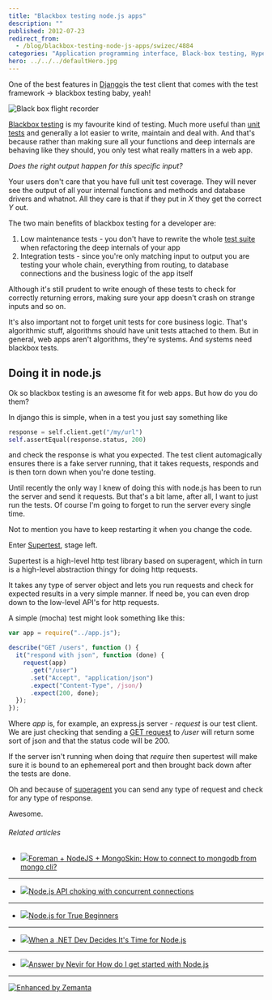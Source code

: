 ```yaml
---
title: "Blackbox testing node.js apps"
description: ""
published: 2012-07-23
redirect_from:
  - /blog/blackbox-testing-node-js-apps/swizec/4884
categories: "Application programming interface, Black-box testing, Hypertext Transfer Protocol, JavaScript, Node.js, Servers, Uncategorized, Unit testing, Web application"
hero: ../../../defaultHero.jpg
---
```


One of the best features in [Django](http://www.djangoproject.com "Django (Web framework)")is the test client that comes with the test framework -> blackbox testing baby, yeah!

![Black box flight recorder](https://farm3.static.flickr.com/2215/1972546648_e63db0846e_m.jpg "Black box flight recorder")

[Blackbox testing](http://en.wikipedia.org/wiki/Black-box_testing "Black-box testing") is my favourite kind of testing. Much more useful than [unit tests](http://en.wikipedia.org/wiki/Unit_testing "Unit testing") and generally a lot easier to write, maintain and deal with. And that's because rather than making sure all your functions and deep internals are behaving like they should, you only test what really matters in a web app.

_Does the right output happen for this specific input?_

Your users don't care that you have full unit test coverage. They will never see the output of all your internal functions and methods and database drivers and whatnot. All they care is that if they put in _X_ they get the correct _Y_ out.

The two main benefits of blackbox testing for a developer are:

1.  Low maintenance tests - you don't have to rewrite the whole [test suite](http://en.wikipedia.org/wiki/Test_suite "Test suite") when refactoring the deep internals of your app
2.  Integration tests - since you're only matching input to output you are testing your whole chain, everything from routing, to database connections and the business logic of the app itself

Although it's still prudent to write enough of these tests to check for correctly returning errors, making sure your app doesn't crash on strange inputs and so on.

It's also important not to forget unit tests for core business logic. That's algorithmic stuff, algorithms should have unit tests attached to them. But in general, web apps aren't algorithms, they're systems. And systems need blackbox tests.

## Doing it in node.js

Ok so blackbox testing is an awesome fit for web apps. But how do you do them?

In django this is simple, when in a test you just say something like

```python
response = self.client.get("/my/url")
self.assertEqual(response.status, 200)
```

and check the response is what you expected. The test client automagically ensures there is a fake server running, that it takes requests, responds and is then torn down when you're done testing.

Until recently the only way I knew of doing this with node.js has been to run the server and send it requests. But that's a bit lame, after all, I want to just run the tests. Of course I'm going to forget to run the server every single time.

Not to mention you have to keep restarting it when you change the code.

Enter [Supertest](https://github.com/visionmedia/supertest), stage left.

Supertest is a high-level http test library based on superagent, which in turn is a high-level abstraction thingy for doing http requests.

It takes any type of server object and lets you run requests and check for expected results in a very simple manner. If need be, you can even drop down to the low-level API's for http requests.

A simple (mocha) test might look something like this:

```javascript
var app = require("../app.js");

describe("GET /users", function () {
  it("respond with json", function (done) {
    request(app)
      .get("/user")
      .set("Accept", "application/json")
      .expect("Content-Type", /json/)
      .expect(200, done);
  });
});
```

Where _app_ is, for example, an express.js server - _request_ is our test client. We are just checking that sending a [GET request](http://en.wikipedia.org/wiki/Hypertext_Transfer_Protocol "Hypertext Transfer Protocol") to _/user_ will return some sort of json and that the status code will be 200.

If the server isn't running when doing that _require_ then supertest will make sure it is bound to an ephemereal port and then brought back down after the tests are done.

Oh and because of [superagent](https://github.com/visionmedia/superagent) you can send any type of request and check for any type of response.

Awesome.

###### Related articles

- [![](https://i.zemanta.com/93336637_80_80.jpg)](http://stackoverflow.com/questions/10960502/foreman-nodejs-mongoskin-how-to-connect-to-mongodb-from-mongo-cli)[Foreman + NodeJS + MongoSkin: How to connect to mongodb from mongo cli?](http://stackoverflow.com/questions/10960502/foreman-nodejs-mongoskin-how-to-connect-to-mongodb-from-mongo-cli)

---

- [![](https://i.zemanta.com/101387271_80_80.jpg)](http://stackoverflow.com/questions/11546715/node-js-api-choking-with-concurrent-connections)[Node.js API choking with concurrent connections](http://stackoverflow.com/questions/11546715/node-js-api-choking-with-concurrent-connections)

---

- [![](https://i.zemanta.com/101502577_80_80.jpg)](http://www.joezimjs.com/javascript/node-js-for-true-beginners/)[Node.js for True Beginners](http://www.joezimjs.com/javascript/node-js-for-true-beginners/)

---

- [![](https://i.zemanta.com/noimg_06_80_80.jpg)](http://architects.dzone.com/articles/when-net-dev-decides-its-time)[When a .NET Dev Decides It's Time for Node.js](http://architects.dzone.com/articles/when-net-dev-decides-its-time)

---

- [![](https://i.zemanta.com/89920188_80_80.jpg)](http://stackoverflow.com/questions/2353818/how-do-i-get-started-with-node-js/9629682)[Answer by Nevir for How do I get started with Node.js](http://stackoverflow.com/questions/2353818/how-do-i-get-started-with-node-js/9629682)

---

[![Enhanced by Zemanta](https://img.zemanta.com/zemified_e.png?x-id=bdac80da-9a78-4071-ac4b-f2d10e0a4b65)](http://www.zemanta.com/?px "Enhanced by Zemanta")
